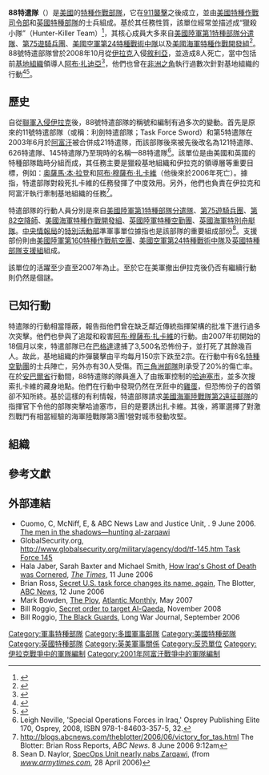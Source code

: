 {{NoteTA
|G1=Firearms
|G2=Military
|G3=長度單位
|G4=地區用語
|G5=地名
}}
'''88特遣隊'''（{{Lang-en|Task Force 88}}）是[[美國|美國]]的[[特种部队|特種作戰部隊]]，它在[[911襲擊|911襲擊]]之後成立，並由[[美國特種作戰司令部|美國特種作戰司令部]]和[[英國特種部隊|英國特種部隊]]的士兵組成。基於其任務性質，該單位經常並描述成“獵殺小隊”（Hunter-Killer Team）<ref>{{cite news | url=http://www.time.com/time/world/article/0,8599,1854169,00.html | work=Time | title=What's Behind the US Military Raid on Syria? | date=27 October 2008 | accessdate=2015-11-17 | archive-date=2013-08-26 | archive-url=https://web.archive.org/web/20130826052910/http://www.time.com/time/world/article/0,8599,1854169,00.html | dead-url=no }}</ref>，其核心成員大多來自[[三角洲部隊|美國陸軍第1特種部隊分遣隊]]、[[第75遊騎兵團|第75遊騎兵團]]、[[美國空軍第24特種戰術中隊|美國空軍第24特種戰術中隊]]以及[[美國海軍特種作戰開發組|美國海軍特種作戰開發組]]<ref name="Naylor">{{Cite book|last=Naylor|first=Sean|title=Not a Good Day to Die: The Untold Story of Operation Anaconda|url=https://archive.org/details/notgooddaytodieu00nayl|year=2006|location=[[University_of_California,_Berkeley|Berkeley]]|isbn=0-425-19609-7|accessdate=14 February 2008|publisher=Berkley Books}}</ref>。88號特遣部隊曾於2008年10月從[[伊拉克|伊拉克]]入侵[[敘利亞|敘利亞]]，並造成8人死亡，當中包括前[[基地組織|基地組織]]領導人[[阿布·扎迪亞|阿布·扎迪亞]]<ref>{{cite web |author=Bill Roggio |url=http://www.longwarjournal.org/archives/2008/10/us_strike_in_syria_d.php |title=US strike in Syria "decapitated" al Qaeda's facilitation network |publisher=The Long War Journal |date=2008-10-27 |accessdate=2012-07-23 |archive-date=2012-07-24 |archive-url=https://web.archive.org/web/20120724054742/http://www.longwarjournal.org/archives/2008/10/us_strike_in_syria_d.php |dead-url=no }}</ref>，他們也曾在[[非洲之角|非洲之角]]執行過數次針對基地組織的行動<ref>{{cite news | url=http://www.nytimes.com/2007/02/23/world/africa/23somalia.html?ref=world | work=The New York Times | title=U.S. Used Base in Ethiopia to Hunt Al Qaeda | first1=Michael R. | last1=Gordon | first2=Mark | last2=Mazzetti | date=23 February 2007 | accessdate=2015-11-17 | archive-date=2015-04-19 | archive-url=https://web.archive.org/web/20150419073139/http://www.nytimes.com/2007/02/23/world/africa/23somalia.html?ref=world | dead-url=no }}</ref><ref>{{cite news | url=http://www.nytimes.com/2008/11/10/washington/10military.html?_r=1&scp=1&sq=secret%20order&st=cse&oref=slogin | work=The New York Times | title=Secret Order Lets U.S. Raid Al Qaeda | first1=Eric | last1=Schmitt | first2=Mark | last2=Mazzetti | date=10 November 2008 | accessdate=2015-11-17 | archive-date=2017-07-30 | archive-url=https://web.archive.org/web/20170730110107/http://www.nytimes.com/2008/11/10/washington/10military.html?_r=1&scp=1&sq=secret%20order&st=cse&oref=slogin | dead-url=no }}</ref>。

== 歷史 ==
自從[[伊拉克戰爭|聯軍入侵伊拉克]]後，88號特遣部隊的稱號和編制有過多次的變動。首先是原來的11號特遣部隊（或稱：利劍特遣部隊；Task Force Sword）和第5特遣隊在2003年6月於[[阿富汗|阿富汗]]被合併成21特遣隊，而該部隊後來被先後改名為121特遣隊、626特遣隊、145特遣隊乃至現時的名稱—88特遣隊<ref>Leigh Neville, 'Special Operations Forces in Iraq,' Osprey Publishing Elite 170, Osprey, 2008, ISBN 978-1-84603-357-5, 32.</ref>。該單位是由美國和英國的特種部隊臨時分組而成，其任務主要是獵殺基地組織和伊拉克的領導層等重要目標，例如：[[奥薩馬·本·拉登|奥薩馬·本·拉登]]和[[阿布·穆薩布·扎卡維|阿布·穆薩布·扎卡維]]（他後來於2006年死亡）。據指，特遣部隊對殺死扎卡維的任務發揮了中度效用。另外，他們也負責在伊拉克和阿富汗執行牽制基地組織的任務<ref>[http://blogs.abcnews.com/theblotter/2006/06/victory_for_tas.html http://blogs.abcnews.com/theblotter/2006/06/victory_for_tas.html] {{Wayback|url=http://blogs.abcnews.com/theblotter/2006/06/victory_for_tas.html |date=20090522115516 }} The Blotter: Brian Ross Reports, ''ABC News''. 8 June 2006 9:12am</ref>。

特遣部隊的行動人員分別是來自[[三角洲部隊|美國陸軍第1特種部隊分遣隊]]、[[第75遊騎兵團|第75遊騎兵團]]、[[第82空降師|第82空降師]]、[[美國海軍特種作戰開發組|美國海軍特種作戰開發組]]、[[特種空勤團|英國陸軍特種空勤團]]、[[特別舟艇隊|英國海軍特別舟艇隊]]。[[中央情報局|中央情報局]]的[[中央情報局特別活動中心|特別活動部]]準軍事單位據指也是該部隊的重要組成部份<ref>Sean D. Naylor, [http://www.armytimes.com/story.php?f=1-292925-1739387.php SpecOps Unit nearly nabs Zarqawi], (from ''[http://www.armytimes.com/index.php www.armytimes.com]'', 28 April 2006)</ref>。支援部份則由[[美國陸軍第160特種作戰航空團|美國陸軍第160特種作戰航空團]]、[[美國空軍第24特種戰術中隊|美國空軍第24特種戰術中隊]]及[[英國特種部隊支援組|英國特種部隊支援組]]組成。

該單位的活躍至少直至2007年為止。至於它在美軍撤出伊拉克後仍否有繼續行動則仍然是個謎。

== 已知行動 ==
{{Expand|time=2016-2-21}}
特遣隊的行動相當隱蔽，報告指他們曾在缺乏鄰近傳統指揮架構的批准下進行過多次突擊。他們也參與了追蹤和殺害[[阿布·穆薩布·扎卡維|阿布·穆薩布·扎卡維]]的行動。由2007年初開始的18個月以來，特遣部隊已在[[巴格達|巴格達]]逮捕了3,500名恐怖份子，並打死了其餘幾百人。故此，基地組織的炸彈襲擊由平均每月150宗下跌至2宗。在行動中有6名[[特種空勤團|特種空勤團]]的士兵陣亡，另外亦有30人受傷。而[[三角洲部隊|三角洲部隊]]則承受了20%的傷亡率。在於[[安巴爾省|安巴爾省]]行動間，88特遣隊的隊員進入了由叛軍控制的[[哈迪塞|哈迪塞市]]，並多次搜索扎卡維的藏身地點。他們在行動中發現仍然在烹飪中的[[雞蛋|雞蛋]]，但恐怖份子的首領卻不知所終。基於這樣的有利情報，特遣部隊請求[[美國海軍陸戰隊第2遠征部隊|美國海軍陸戰隊第2遠征部隊]]的指揮官下令他的部隊突擊哈迪塞市，目的是要誘出扎卡維。其後，將軍選擇了對激烈戰鬥有相當經驗的海軍陸戰隊第3團1營對城市發動攻堅。

== 組織 ==
{{Expand|time=2015-11-17}}

== 參考文獻 ==
<references/>

== 外部連結 ==
*Cuomo, C, McNiff, E, & ABC News Law and Justice Unit, . 9 June 2006. [http://abcnews.go.com/US/Terrorism/Story?id=2056386&page=1 The men in the shadows—hunting al-zarqawi]{{Wayback|url=http://abcnews.go.com/US/Terrorism/Story?id=2056386&page=1 |date=20151118062650 }}
*GlobalSecurity.org, [http://www.globalsecurity.org/military/agency/dod/tf-145.htm http://www.globalsecurity.org/military/agency/dod/tf-145.htm Task Force 145]{{Wayback|url=http://www.globalsecurity.org/military/agency/dod/tf-145.htm |date=20151118035710 }}
*Hala Jaber, Sarah Baxter and Michael Smith, [http://www.timesonline.co.uk/tol/news/world/article673601.ece How Iraq's Ghost of Death was Cornered]{{Wayback|url=http://www.timesonline.co.uk/tol/news/world/article673601.ece |date=20110805025556 }}, ''[[The_Times|The Times]]'', 11 June 2006
*Brian Ross, [https://web.archive.org/web/20090921025711/http://blogs.abcnews.com/theblotter/2006/06/secret_us_task_.html Secret U.S. task force changes its name, again], The Blotter, [[ABC_News|ABC News]], 12 June 2006
*Mark Bowden, [http://www.theatlantic.com/doc/200705/tracking-zarqawi The Ploy]{{Wayback|url=http://www.theatlantic.com/doc/200705/tracking-zarqawi |date=20100104063553 }}, [[Atlantic_Monthly|Atlantic Monthly]], May 2007
*Bill Roggio, [http://www.weeklystandard.com/weblogs/TWSFP/2008/11/secret_order_to_target_al_qaed.asp Secret order to target Al-Qaeda]{{Wayback|url=http://www.weeklystandard.com/weblogs/TWSFP/2008/11/secret_order_to_target_al_qaed.asp |date=20121005015344 }}, November 2008
*Bill Roggio, [http://www.longwarjournal.org/archives/2006/09/the_black_guards.php The Black Guards]{{Wayback|url=http://www.longwarjournal.org/archives/2006/09/the_black_guards.php |date=20151104203145 }}, Long War Journal, September 2006

[[Category:軍事特種部隊|Category:軍事特種部隊]]
[[Category:多國軍事部隊|Category:多國軍事部隊]]
[[Category:美國特種部隊|Category:美國特種部隊]]
[[Category:英國特種部隊|Category:英國特種部隊]]
[[Category:英美軍事關係|Category:英美軍事關係]]
[[Category:反恐單位|Category:反恐單位]]
[[Category:伊拉克戰爭中的軍隊編制|Category:伊拉克戰爭中的軍隊編制]]
[[Category:2001年阿富汗戰爭中的軍隊編制|Category:2001年阿富汗戰爭中的軍隊編制]]